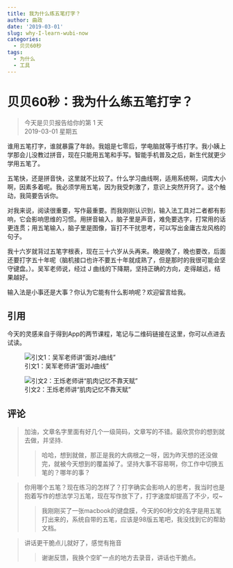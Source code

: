 ```yaml
---
title: 我为什么练五笔打字？
author: 曲政
date: '2019-03-01'
slug: why-I-learn-wubi-now
categories:
  - 贝贝60秒
tags:
  - 为什么
  - 工具
---
```

# 贝贝60秒：我为什么练五笔打字？


> 今天是贝贝报告给你的第 1 天  
> 2019-03-01 星期五  

谁用五笔打字，谁就暴露了年龄。我姐是七零后，学电脑就等于练打字。我小姨上学那会儿没教过拼音，现在只能用五笔和手写。智能手机普及之后，新生代就更少学用五笔了。

五笔快，还是拼音快，这里就不比较了。什么学习曲线啊，适用系统啊，词库大小啊，因素多着呢。我必须学用五笔，因为我受刺激了，意识上突然开窍了。这个触动，我简要告诉你。

对我来说，阅读很重要，写作最重要。而我刚刚认识到，输入法工具对二者都有影响，它会影响思维的习惯。用拼音输入，脑子里是声音，难免要选字，打常用的话更连贯；用五笔输入，脑子里是图像，盲打不干扰思考，可以写出金庸古龙风格的句子。

我十六岁就背过五笔字根表，现在三十六岁从头再来。晚是晚了，晚也要改，后面还要打字五十年呢（脑机接口也许不要五十年就成熟了，但是那时的我很可能会坚守键盘。）。吴军老师说，经过 J 曲线的下降期，坚持正确的方向，走得越远，结果越好。

输入法是小事还是大事？你认为它能有什么影响呢？欢迎留言给我。

## 引用

今天的灵感来自于得到App的两节课程，笔记与二维码链接在这里，你可以点进去试读。

![引文1：吴军老师讲“面对J曲线”](https://tva1.sinaimg.cn/large/006tNbRwgy1g9pfu7odjsj30u02ch7bg.jpg)

![引文2：王烁老师讲“肌肉记忆不靠天赋”](https://tva1.sinaimg.cn/large/006tNbRwgy1g9pfum6zuhj30u01nm796.jpg)

## 评论

> 加油，文章名字里面有好几个一级简码，文章写的不错。最欣赏你的想到就去做，并坚持.  
>
> >   哈哈，想到就做，那正是我的大病根之一呀，因为昨天想的还没做完，就被今天想到的覆盖掉了。坚持大事不容易啊，你工作中切换五笔的？哪年的事？

> 你用哪个五笔？现在练习的怎样了？打字确实会影响人的思考，我当时也是抱着写作的想法学习五笔，现在写作放下了，打字速度却提高了不少，哎~
>
> > 我刚刚买了一张macbook的键盘膜，今天的60秒文的名字是用五笔打出来的，系统自带的五笔，应该是98版五笔吧，我没找到它的帮助文档。

> 讲话更干脆点儿就好了，感觉有拖音
>
> > 谢谢反馈，我换个空旷一点的地方去录音，讲话也干脆点。

